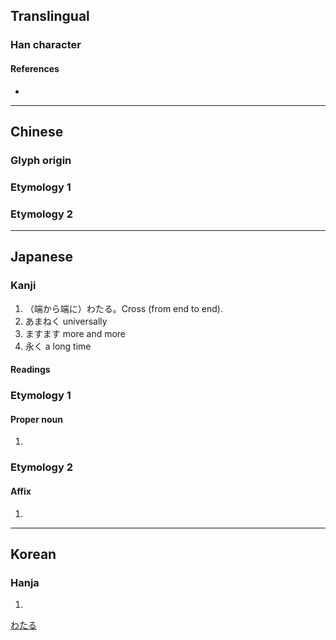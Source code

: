 {{also|彌|瀰}}
{{character info/new}}
==Translingual==

===Han character===
{{Han char|rn=57|rad=弓|as=05|sn=8|four=|canj=NNF|ids=⿰弓尔}}

====References====
* {{Han ref|kx=0357.300|dkj=09753|dj=0674.120|hdz=20993.060|uh=5F25|ud=24357}}

----

==Chinese==

===Glyph origin===
{{Han etyl}}

===Etymology 1===
{{zh-see|彌}}
===Etymology 2===
{{zh-see|瀰}}

----

==Japanese==

===Kanji===
{{ja-kanji|grade=|rs=弓05|kyu=彌}}

# （端から端に）わたる。Cross (from end to end).
# あまねく universally
# ますます more and more
# 永く a long time

====Readings====
{{ja-readings
|goon=み
|kanon=び
|kun=や, ひさ-し.い, わた-る, あまね-し, いよいよ-
}}

===Etymology 1===
====Proper noun====
{{ja-pos|proper|わたる}}

# {{given name|ja|male}}

===Etymology 2===
====Affix====
{{ja-pos|affix|み}}

# {{n-g|Used in transliterations.}}

[[Category:Japanese male given names|わたる]]

----

==Korean==

===Hanja===
{{ko-hanja|hangeul=미|eumhun=|rv=mi|mr=mi|y=mi}}

# {{rfdef|ko|sort=弓05}}